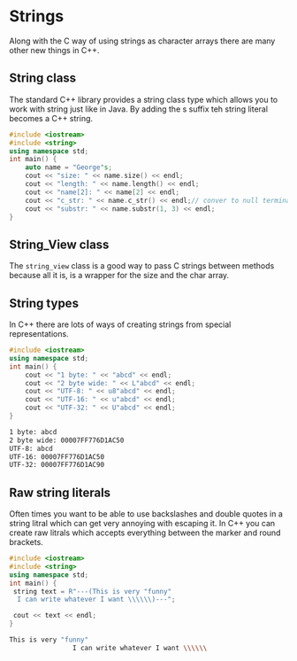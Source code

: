 # Strings

Along with the C way of using strings as character arrays there are many other new things in C++.

## String class

The standard C++ library provides a string class type which allows you to work with string just like in Java. By adding the s suffix teh string literal becomes a C++ string.

```cpp
#include <iostream>
#include <string>
using namespace std;
int main() {
    auto name = "George"s;
    cout << "size: " << name.size() << endl;
    cout << "length: " << name.length() << endl;
    cout << "name[2]: " << name[2] << endl;
    cout << "c_str: " << name.c_str() << endl;// conver to null terminated C string
    cout << "substr: " << name.substr(1, 3) << endl;
}
```

## String_View class

The `string_view` class is a good way to pass C strings between methods because all it is, is a wrapper for the size and the char array.

## String types

In C++ there are lots of ways of creating strings from special representations.

```cpp
#include <iostream>
using namespace std;
int main() {
    cout << "1 byte: " << "abcd" << endl;
    cout << "2 byte wide: " << L"abcd" << endl;
    cout << "UTF-8: " << u8"abcd" << endl;
    cout << "UTF-16: " << u"abcd" << endl;
    cout << "UTF-32: " << U"abcd" << endl;
}
```

```bash title="Output"
1 byte: abcd
2 byte wide: 00007FF776D1AC50
UTF-8: abcd
UTF-16: 00007FF776D1AC50
UTF-32: 00007FF776D1AC90
```

## Raw string literals

Often times you want to be able to use backslashes and double quotes in a string litral which can get very annoying with escaping it. In C++ you can create raw litrals which accepts everything between the marker and round brackets.

```cpp
#include <iostream>
#include <string>
using namespace std;
int main() {
 string text = R"---(This is very "funny"
  I can write whatever I want \\\\\\)---";

 cout << text << endl;
}
```

```bash title="Output"
This is very "funny"
                I can write whatever I want \\\\\\
```
